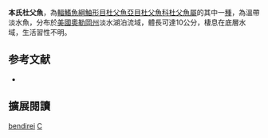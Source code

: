 {{Speciesbox
| name = 本氏杜父魚
| image = 
| image_width = 250px
| status = NE
| status_system = IUCN3.1
| genus = Cottus
| species = bendirei
| authority = [[Bean|Bean]], 1881
| synonyms = *''Potamocottus bendirei, Bean, 1881''
}}
'''本氏杜父魚'''，為[[輻鰭魚綱|輻鰭魚綱]][[鮋形目|鮋形目]][[杜父魚亞目|杜父魚亞目]][[杜父魚科|杜父魚科]][[杜父魚屬|杜父魚屬]]的其中一[[種|種]]，為溫帶淡水魚，分布於[[美國|美國]][[奧勒岡州|奧勒岡州]]淡水湖泊流域，體長可達10公分，棲息在底層水域，生活習性不明。

== 参考文献 ==
*{{FishBase_species|genus=Cottus|species=bendirei|year=2014|month=5}}

== 擴展閱讀 ==
{{refbegin}}
{{wikispecies-inline|Cottus bendirei|本氏杜父魚}}
{{refend}}
{{Taxonbar|from=Q6397599}}

[[Category:杜父魚屬|bendirei]]
[[Category:1881年描述的鱼类|C]]

{{鮋形目小作品}}